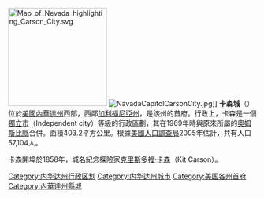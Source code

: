 {{Unreferenced|time=2021-09-21T05:55:55+00:00}}
{{noteTA
|G1=USState
}}
[[File:Map_of_Nevada_highlighting_Carson_City.svg|200px]]
[[File:NavadaCapitolCarsonCity.jpg|thumb]]]]
'''卡森城'''（{{lang-en|Carson City}}）位於[[美國|美國]][[內華達州|內華達州]]西部，西鄰[[加利福尼亞州|加利福尼亞州]]，是該州的首府。行政上，卡森是一個[[獨立市_(美国)|獨立市]]（Independent city）等級的行政區劃，其在1969年時與原來所屬的[[奧姆斯比縣|奧姆斯比縣]]合併。面積403.2平方公里。根據[[美國人口調查局|美國人口調查局]]2005年估計，共有人口57,104人。

卡森開埠於1858年，城名紀念探險家[[克里斯多福·卡森|克里斯多福·卡森]]（Kit Carson）。

{{DEFAULTSORT:Carson City, Nevada}}

{{Nevada}}
{{美国各州和领地首府}}

{{Authority control}}
{{nevada-stub}}
[[Category:内华达州行政区划|Category:内华达州行政区划]]
[[Category:内华达州城市|Category:内华达州城市]]
[[Category:美国各州首府|Category:美国各州首府]]
[[Category:內華達州縣城|Category:內華達州縣城]]
